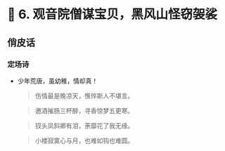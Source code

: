 # 🐒 6. 观音院僧谋宝贝，黑风山怪窃袈裟

## 俏皮话

### 定场诗

- 少年荒唐，虽幼稚，情却真！

    > 伤情最是晚凉天，憔悴斯人不堪言。

    > 邀酒摧肠三杯醉，寻香惊梦五更寒。

    > 钗头凤斜卿有泪，荼靡花了我无缘。

    >小楼寂寞心与月，也难如钩也难圆。
